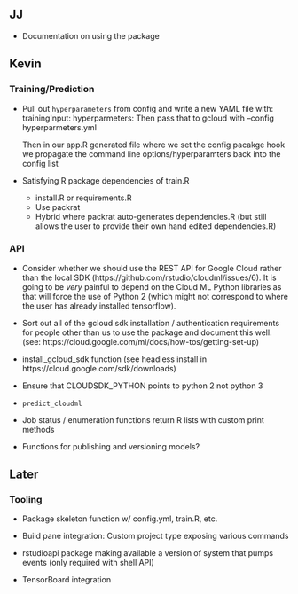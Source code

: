 
## JJ
 
- Documentation on using the package

## Kevin

### Training/Prediction

- Pull out `hyperparameters` from config and write a new YAML file with:
    trainingInput:
       hyperparmeters:
  Then pass that to gcloud with --config hyperparmeters.yml
  
  Then in our app.R generated file where we set the config pacakge hook we 
  propagate the command line options/hyperparamters back into the config list

- Satisfying R package dependencies of train.R 
   - install.R or requirements.R
   - Use packrat
   - Hybrid where packrat auto-generates dependencies.R (but still allows
     the user to provide their own hand edited dependencies.R)

### API 

- Consider whether we should use the REST API for Google Cloud rather
  than the local SDK (https://github.com/rstudio/cloudml/issues/6). 
  It is going to be *very* painful to depend on the Cloud ML Python
  libraries as that will force the use of Python 2 (which might not
  correspond to where the user has already installed tensorflow).

- Sort out all of the gcloud sdk installation / authentication requirements
  for people other than us to use the package and document this well.
  (see: https://cloud.google.com/ml/docs/how-tos/getting-set-up)

- install_gcloud_sdk function (see headless install in 
  https://cloud.google.com/sdk/downloads)
  
- Ensure that CLOUDSDK_PYTHON points to python 2 not python 3

- `predict_cloudml`

- Job status / enumeration functions return R lists with custom print methods

- Functions for publishing and versioning models?


## Later

### Tooling

- Package skeleton function w/ config.yml, train.R, etc.

- Build pane integration: Custom project type exposing various commands

- rstudioapi package making available a version of system that pumps events
  (only required with shell API)
  
- TensorBoard integration


